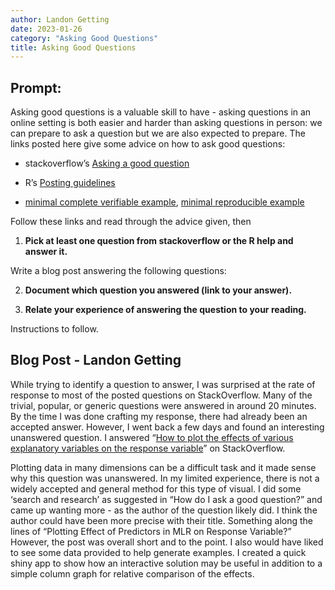 ```yaml
---
author: Landon Getting
date: 2023-01-26
category: "Asking Good Questions"
title: Asking Good Questions
---
```


## Prompt:

Asking good questions is a valuable skill to have - asking questions in an online setting is both easier and harder than asking questions in person: we can prepare to ask a question but we are also expected to prepare. The links posted here give some advice on how to ask good questions:

-   stackoverflow's [Asking a good question](http://stackoverflow.com/help/how-to-ask)

-   R's [Posting guidelines](https://www.r-project.org/posting-guide.html)

-   [minimal complete verifiable example](https://stackoverflow.com/help/mcve), [minimal reproducible example](https://www.tidyverse.org/help/)

Follow these links and read through the advice given, then

1.  **Pick at least one question from stackoverflow or the R help and answer it.**

Write a blog post answering the following questions:

2.  **Document which question you answered (link to your answer).**

3.  **Relate your experience of answering the question to your reading.**

<!--Go to [https://github.com/Stat585-at-ISU/blog](https://github.com/Stat585-at-ISU/blog) for instructions about how to prepare and submit your blog post.-->

Instructions to follow.

## Blog Post - Landon Getting

While trying to identify a question to answer, I was surprised at the rate of response to most of the posted questions on StackOverflow. Many of the trivial, popular, or generic questions were answered in around 20 minutes. By the time I was done crafting my response, there had already been an accepted answer. However, I went back a few days and found an interesting unanswered question. I answered "[How to plot the effects of various explanatory variables on the response variable](https://stackoverflow.com/questions/75241834/how-to-plot-the-effects-of-various-explanatory-variables-on-the-response-variabl)" on StackOverflow.

Plotting data in many dimensions can be a difficult task and it made sense why this question was unanswered. In my limited experience, there is not a widely accepted and general method for this type of visual. I did some 'search and research' as suggested in "How do I ask a good question?" and came up wanting more - as the author of the question likely did. I think the author could have been more precise with their title. Something along the lines of "Plotting Effect of Predictors in MLR on Response Variable?" However, the post was overall short and to the point. I also would have liked to see some data provided to help generate examples. I created a quick shiny app to show how an interactive solution may be useful in addition to a simple column graph for relative comparison of the effects.
